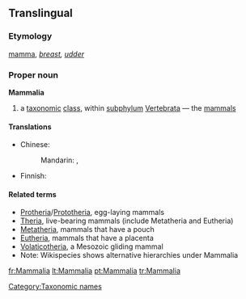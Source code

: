 ==Translingual==

===Etymology===
{{etyl|la|mul}} [[mamma]], ''[[breast]], [[udder]]''

===Proper noun===
{{wikipedia}}
'''Mammalia'''

# a [[taxonomic]] [[class]], within [[subphylum]] [[Vertebrata]] — the [[mammal]]s

====Translations====
{{trans-top|taxonomic class - mammals}}
* Chinese:
*: Mandarin: {{t-|cmn|哺乳綱|sc=Hani}}, {{t-|cmn|哺乳纲|tr=bǔrǔgāng|sc=Hani}}
{{trans-mid}}
* Finnish: {{t-|fi|nisäkkäät}}
{{trans-bottom}}

====Related terms====
{{wikispecies}}
*[[Protheria]]/[[Prototheria]], egg-laying mammals
*[[Theria]], live-bearing mammals (include Metatheria and Eutheria)
*[[Metatheria]], mammals that have a pouch
*[[Eutheria]], mammals that have a placenta
*[[Volaticotheria]], a Mesozoic gliding mammal
*Note: Wikispecies shows alternative hierarchies under Mammalia

[[Category:Taxonomic names]]

[[fr:Mammalia]]
[[lt:Mammalia]]
[[pt:Mammalia]]
[[tr:Mammalia]]